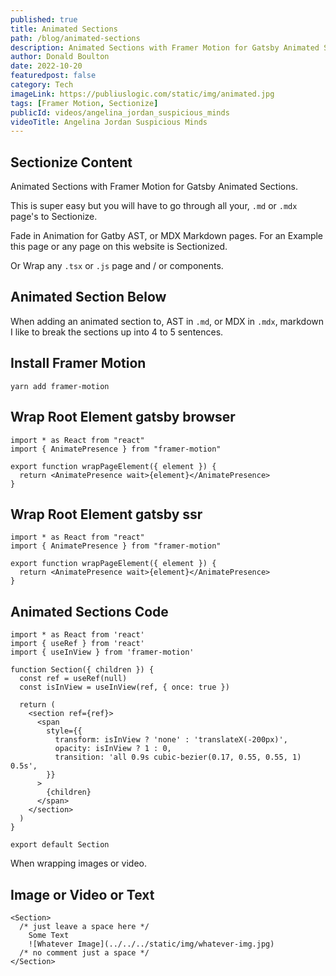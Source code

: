 ```yaml
---
published: true
title: Animated Sections
path: /blog/animated-sections
description: Animated Sections with Framer Motion for Gatsby Animated Sections.
author: Donald Boulton
date: 2022-10-20
featuredpost: false
category: Tech
imageLink: https://publiuslogic.com/static/img/animated.jpg
tags: [Framer Motion, Sectionize]
publicId: videos/angelina_jordan_suspicious_minds
videoTitle: Angelina Jordan Suspicious Minds
---
```


## Sectionize Content

Animated Sections with Framer Motion for Gatsby Animated Sections.

This is super easy but you will have to go through all your, `.md` or `.mdx` page's to Sectionize.

Fade in Animation for Gatby AST, or MDX Markdown pages. For an Example this page or any page on this website is Sectionized.

Or Wrap any `.tsx` or `.js` page and / or components.

## Animated Section Below

<Section>

When adding an animated section to, AST in `.md`, or MDX in `.mdx`, markdown I like to break the sections up into 4 to 5 sentences.

## Install Framer Motion

```bash:title=Install Framer Motion
yarn add framer-motion
```
</Section>

## Wrap Root Element gatsby browser

<Section>

```js:title=gatsby-browser
import * as React from "react"
import { AnimatePresence } from "framer-motion"

export function wrapPageElement({ element }) {
  return <AnimatePresence wait>{element}</AnimatePresence>
}
```
</Section>

## Wrap Root Element gatsby ssr

<Section>

```js:title=gatsby-ssr
import * as React from "react"
import { AnimatePresence } from "framer-motion"

export function wrapPageElement({ element }) {
  return <AnimatePresence wait>{element}</AnimatePresence>
}
```
</Section>

## Animated Sections Code

<Section>

```js:title=Animated Sections
import * as React from 'react'
import { useRef } from 'react'
import { useInView } from 'framer-motion'

function Section({ children }) {
  const ref = useRef(null)
  const isInView = useInView(ref, { once: true })

  return (
    <section ref={ref}>
      <span
        style={{
          transform: isInView ? 'none' : 'translateX(-200px)',
          opacity: isInView ? 1 : 0,
          transition: 'all 0.9s cubic-bezier(0.17, 0.55, 0.55, 1) 0.5s',
        }}
      >
        {children}
      </span>
    </section>
  )
}

export default Section
```

When wrapping images or video.

</Section>

## Image or Video or Text

<Section>

```mdx:tile=Proper Wrapping
<Section>
  /* just leave a space here */
    Some Text
    ![Whatever Image](../../../static/img/whatever-img.jpg)
  /* no comment just a space */
</Section>
```

</Section>

<WavyHr className="mt-1 mb-1 text-fuchsia-600" />
